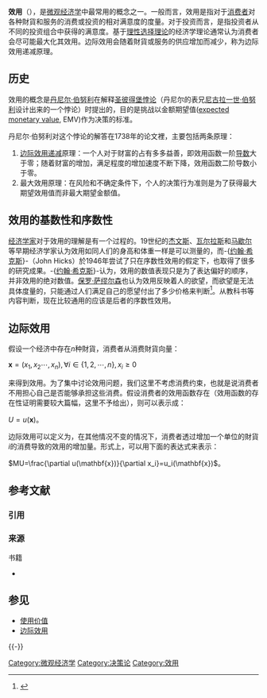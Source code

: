 {{noteTA
|G1=Economics
|T=zh-hans:效用;zh-hk:功用;zh-tw:效用;
|1=zh-hans:效用;zh-hk:功用;zh-tw:效用;
|2=zh-tw:財貨;zh-hk:物品;zh-cn:商品;
|3=zh-hans:基数;zh-hant:計數;
|4=zh-hans:希克斯;zh-tw:Hicks;
}}
'''效用'''（{{lang-en|Utility}}），是[[微观经济学|微观经济学]]中最常用的概念之一。一般而言，效用是指对于[[消费者|消费者]]对各种財貨和服务的消费或投资的相对满意度的度量。对于投资而言，是指投资者从不同的投资组合中获得的满意度。基于[[理性選擇理論|理性选择理论]]的经济学理论通常认为消费者会尽可能最大化其效用。边际效用会随着財貨或服务的供应增加而减少，称为边际效用递减原理。

== 历史 ==
效用的概念是[[丹尼尔·伯努利|丹尼尔·伯努利]]在解释[[圣彼得堡悖论|圣彼得堡悖论]]（丹尼尔的表兄[[尼古拉一世·伯努利|尼古拉一世·伯努利]]设计出来的一个悖论）时提出的，目的是挑战以金额期望值([[expected_monetary_value|expected monetary value]], EMV)作为决策的标准。

丹尼尔·伯努利对这个悖论的解答在1738年的论文裡，主要包括两条原理：
# [[边际效用递减|边际效用递减]]原理：一个人对于财富的占有多多益善，即效用函数一阶[[导数|导数]]大于零；随着财富的增加，满足程度的增加速度不断下降，效用函数二阶导数小于零。
# 最大效用原理：在风险和不确定条件下，个人的决策行为准则是为了获得最大期望效用值而非最大期望金额值。

== 效用的基数性和序数性 ==
[[经济学家|经济学家]]对于效用的理解是有一个过程的。19世纪的[[杰文斯|杰文斯]]、[[瓦尔拉斯|瓦尔拉斯]]和[[阿尔弗莱德·马歇尔|马歇尔]]等早期经济学家认为效用如同人们的身高和体重一样是可以测量的，而-{[[约翰·希克斯|约翰·希克斯]]}-（John Hicks）於1946年尝试了只在序数性效用的假定下，也取得了很多的研究成果。-{[[约翰·希克斯|约翰·希克斯]]}-认为，效用的数值表现只是为了表达偏好的顺序，并非效用的绝对数值。[[保罗·萨缪尔森|保罗·萨缪尔森]]也认为效用反映着人的欲望，而欲望是无法具体度量的，只能通过人们满足自己的愿望付出了多少价格来判断<ref>{{cite book |first=Alfred |last=Marshall |year=1920 |title=Principles of Economics. An introductory volume |edition=8th |location=London |publisher=Macmillan }}</ref>{{RP|78}}。从教科书等内容判断，现在比较通用的应该是后者的序数性效用。

== 边际效用 ==
{{main|边际效用}}
假设一个经济中存在<math>n</math>种財貨，消费者从消费財貨向量：

<math>\mathbf{x}=(x_1,x_2\cdots,x_n),\forall i\in \{1,2,\cdots,n\}, x_i\geq 0</math>

来得到效用。为了集中讨论效用问题，我们这里不考虑消费约束，也就是说消费者不用担心自己是否能够承担这些消费。假设消费者的效用函数存在（效用函数的存在性证明需要较大篇幅，这里不予给出），则可以表示成：

<math>U=u(\mathbf{x})</math>。

边际效用可以定义为，在其他情况不变的情况下，消费者透过增加一个单位的財貨<math>i</math>的消费导致的效用的增加量。形式上，可以用下面的表达式来表示：

<math>MU=\frac{\partial u(\mathbf{x})}{\partial x_i}=u_i(\mathbf{x})</math>。

== 参考文献 ==
=== 引用 ===
{{Reflist}}

=== 来源 ===
{{refbegin}}
; 书籍
* {{cite book |author=[[约翰·希克斯|John Hicks]] |year=1946 |title=''Value and Capital'' |edition=2nd ed. |location=Oxford |publisher=Clarendon Press.|language=en }}
{{refend}}

== 参见 ==
{{Portal box|经济学}}
* [[使用价值|使用价值]]
* [[边际效用|边际效用]]

{{-}}
{{微观经济学}}

[[Category:微观经济学|Category:微观经济学]]
[[Category:决策论|Category:决策论]]
[[Category:效用|Category:效用]]